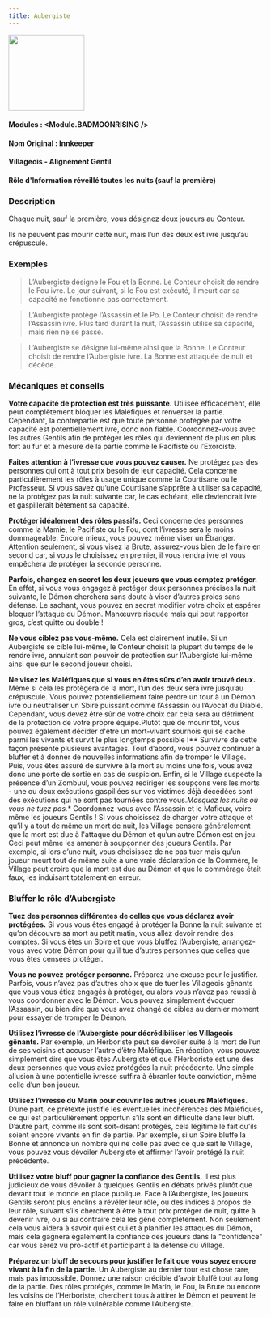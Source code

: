 ```yaml
---
title: Aubergiste
---
```



<img src='/img/blood-on-the-clocktower/roles/aubergiste.png' height='150' />

#### Modules : <Module.BADMOONRISING />
#### Nom Original : Innkeeper
#### Villageois - Alignement Gentil
#### Rôle d'Information réveillé toutes les nuits (sauf la première)

### Description

Chaque nuit, sauf la première, vous désignez deux joueurs au Conteur.

Ils ne peuvent pas mourir cette nuit, mais l’un des deux est ivre jusqu’au crépuscule.
 
### Exemples

> L’Aubergiste désigne le Fou et la Bonne. Le Conteur choisit de rendre le Fou ivre. Le jour suivant, si le Fou est exécuté, il meurt car sa capacité ne fonctionne pas correctement.

> L’Aubergiste protège l’Assassin et le Po. Le Conteur choisit de rendre l’Assassin ivre. Plus tard durant la nuit, l’Assassin utilise sa capacité, mais rien ne se passe.

> L’Aubergiste se désigne lui-même ainsi que la Bonne. Le Conteur choisit de rendre l’Aubergiste ivre. La Bonne est attaquée de nuit et décède.

### Mécaniques et conseils

**Votre capacité de protection est très puissante.** Utilisée efficacement, elle peut complètement bloquer les Maléfiques et renverser la partie. Cependant, la contrepartie est que toute personne protégée par votre capacité est potentiellement ivre, donc non fiable. Coordonnez-vous avec les autres Gentils afin de protéger les rôles qui deviennent de plus en plus fort au fur et à mesure de la partie comme le Pacifiste ou l’Exorciste.

**Faites attention à l’ivresse que vous pouvez causer.** Ne protégez pas des personnes qui ont à tout prix besoin de leur capacité. Cela concerne particulièrement les rôles à usage unique comme la Courtisane ou le Professeur. Si vous savez qu’une Courtisane s’apprête à utiliser sa capacité, ne la protégez pas la nuit suivante car, le cas échéant, elle deviendrait ivre et gaspillerait bêtement sa capacité.

**Protéger idéalement des rôles passifs.** Ceci concerne des personnes comme la Mamie, le Pacifiste ou le Fou, dont l’ivresse sera le moins dommageable. Encore mieux, vous pouvez même viser un Étranger. Attention seulement, si vous visez la Brute, assurez-vous bien de le faire en second car, si vous le choisissez en premier, il vous rendra ivre et vous empêchera de protéger la seconde personne.

**Parfois, changez en secret les deux joueurs que vous comptez protéger.** En effet, si vous vous engagez à protéger deux personnes précises la nuit suivante, le Démon cherchera sans doute à viser d’autres proies sans défense. Le sachant, vous pouvez en secret modifier votre choix et espérer bloquer l’attaque du Démon. Manœuvre risquée mais qui peut rapporter gros, c’est quitte ou double !

**Ne vous ciblez pas vous-même.** Cela est clairement inutile. Si un Aubergiste se cible lui-même, le Conteur choisit la plupart du temps de le rendre ivre, annulant son pouvoir de protection sur l’Aubergiste lui-même ainsi que sur le second joueur choisi.

**Ne visez les Maléfiques que si vous en êtes sûrs d’en avoir trouvé deux.** Même si cela les protègera de la mort, l’un des deux sera ivre jusqu’au crépuscule. Vous pouvez potentiellement faire perdre un tour à un Démon ivre ou neutraliser un Sbire puissant comme l’Assassin ou l’Avocat du Diable. Cependant, vous devez être sûr de votre choix car cela sera au détriment de la protection de votre propre équipe.Plutôt que de mourir tôt, vous pouvez également décider d'être un mort-vivant sournois qui se cache parmi les vivants et survit le plus longtemps possible !** Survivre de cette façon présente plusieurs avantages. Tout d’abord, vous pouvez continuer à bluffer et à donner de nouvelles informations afin de tromper le Village. Puis, vous êtes assuré de survivre à la mort au moins une fois, vous avez donc une porte de sortie en cas de suspicion. Enfin, si le Village suspecte la présence d’un Zombuul, vous pouvez rediriger les soupçons vers les morts - une ou deux exécutions gaspillées sur vos victimes déjà décédées sont des exécutions qui ne sont pas tournées contre vous.*Masquez les nuits où vous ne tuez pas.** Coordonnez-vous avec l’Assassin et le Mafieux, voire même les joueurs Gentils ! Si vous choisissez de charger votre attaque et qu’il y a tout de même un mort de nuit, les Village pensera généralement que la mort est due à l'attaque du Démon et qu’un autre Démon est en jeu. Ceci peut même les amener à soupçonner des joueurs Gentils. Par exemple, si lors d’une nuit, vous choisissez de ne pas tuer mais qu’un joueur meurt tout de même suite à une vraie déclaration de la Commère, le Village peut croire que la mort est due au Démon et que le commérage était faux, les induisant totalement en erreur.

### Bluffer le rôle d’Aubergiste

**Tuez des personnes différentes de celles que vous déclarez avoir protégées.** Si vous vous êtes engagé à protéger la Bonne la nuit suivante et qu’on découvre sa mort au petit matin, vous allez devoir rendre des comptes. Si vous êtes un Sbire et que vous bluffez l’Aubergiste, arrangez-vous avec votre Démon pour qu’il tue d’autres personnes que celles que vous êtes censées protéger.

**Vous ne pouvez protéger personne.** Préparez une excuse pour le justifier. Parfois, vous n’avez pas d’autres choix que de tuer les Villageois gênants que vous vous étiez engagés à protéger, ou alors vous n’avez pas réussi à vous coordonner avec le Démon. Vous pouvez simplement évoquer l’Assassin, ou bien dire que vous avez changé de cibles au dernier moment pour essayer de tromper le Démon.

**Utilisez l’ivresse de l’Aubergiste pour décrédibiliser les Villageois gênants.** Par exemple, un Herboriste peut se dévoiler suite à la mort de l’un de ses voisins et accuser l’autre d’être Maléfique. En réaction, vous pouvez simplement dire que vous êtes Aubergiste et que l’Herboriste est une des deux personnes que vous aviez protégées la nuit précédente. Une simple allusion à une potentielle ivresse suffira à ébranler toute conviction, même celle d’un bon joueur.

**Utilisez l’ivresse du Marin pour couvrir les autres joueurs Maléfiques.** D’une part, ce prétexte justifie les éventuelles incohérences des Maléfiques, ce qui est particulièrement opportun s’ils sont en difficulté dans leur bluff. D’autre part, comme ils sont soit-disant protégés, cela légitime le fait qu’ils soient encore vivants en fin de partie. Par exemple, si un Sbire bluffe la Bonne et annonce un nombre qui ne colle pas avec ce que sait le Village, vous pouvez vous dévoiler Aubergiste et affirmer l’avoir protégé la nuit précédente.

**Utilisez votre bluff pour gagner la confiance des Gentils.** Il est plus judicieux de vous dévoiler à quelques Gentils en débats privés plutôt que devant tout le monde en place publique. Face à l’Aubergiste, les joueurs Gentils seront plus enclins à révéler leur rôle, ou des indices à propos de leur rôle, suivant s’ils cherchent à être à tout prix protéger de nuit, quitte à devenir ivre, ou si au contraire cela les gêne complètement. Non seulement cela vous aidera à savoir qui est qui et à planifier les attaques du Démon, mais cela gagnera également la confiance des joueurs dans la "confidence" car vous serez vu pro-actif et participant à la défense du Village.

**Préparez un bluff de secours pour justifier le fait que vous soyez encore vivant à la fin de la partie.** Un Aubergiste au dernier tour est chose rare, mais pas impossible. Donnez une raison crédible d’avoir bluffé tout au long de la partie. Des rôles protégés, comme le Marin, le Fou, la Brute ou encore les voisins de l’Herboriste, cherchent tous à attirer le Démon et peuvent le faire en bluffant un rôle vulnérable comme l’Aubergiste.
